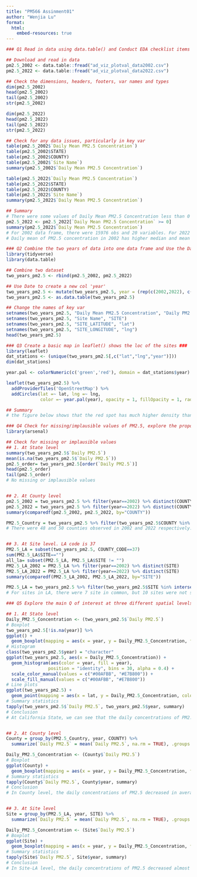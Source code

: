 ```yaml
---
title: "PM566 Assinment01"
author: "Wenjia Lu"
format:
  html:
    embed-resources: true
---
```


```r
### Q1 Read in data using data.table() and Conduct EDA checklist items 2-4 ###

## Download and read in data
pm2.5_2002 <- data.table::fread("ad_viz_plotval_data2002.csv")
pm2.5_2022 <- data.table::fread("ad_viz_plotval_data2022.csv")

## Check the dimensions, headers, footers, var names and types
dim(pm2.5_2002)
head(pm2.5_2002)
tail(pm2.5_2002)
str(pm2.5_2002)

dim(pm2.5_2022)
head(pm2.5_2022)
tail(pm2.5_2022)
str(pm2.5_2022)

## Check for any data issues, particularly in key var
table(pm2.5_2002$`Daily Mean PM2.5 Concentration`)
table(pm2.5_2002$STATE)
table(pm2.5_2002$COUNTY)
table(pm2.5_2002$`Site Name`)
summary(pm2.5_2002$`Daily Mean PM2.5 Concentration`)

table(pm2.5_2022$`Daily Mean PM2.5 Concentration`)
table(pm2.5_2022$STATE)
table(pm2.5_2022$COUNTY)
table(pm2.5_2022$`Site Name`)
summary(pm2.5_2022$`Daily Mean PM2.5 Concentration`)

## Summary 
# There were some values of Daily Mean PM2.5 Concentration less than 0 ug/m3 LC in 2002, which is unreasonable, we need to remove these values.
pm2.5_2022 <- pm2.5_2022[`Daily Mean PM2.5 Concentration` >= 0] 
summary(pm2.5_2022$`Daily Mean PM2.5 Concentration`)
# For 2002 data frame, there were 15976 obs and 20 variables. For 2022 data frame, there were 55933 obs and 20 variables. The average Daily Mean PM2.5 Concentration in 2002 was 16.12 ug/m3 LC and in 2022 was 8.554 ug/m3 LC. 
# Daily mean of PM2.5 concentration in 2002 has higher median and mean value than in 2022, which possibly means that the Daily PM2.5 concentration decreased from 2002 to 2022. However 2022's Daily mean of PM2.5 concentration has a larger range than 2002's, which needs more analysis.  

```


```r
### Q2 Combine the two years of data into one data frame and Use the Date var to create a new col for year ###
library(tidyverse)
library(data.table)

## Combine two dataset
two_years_pm2.5 <- rbind(pm2.5_2002, pm2.5_2022)

## Use Date to create a new col 'year'
two_years_pm2.5 <- mutate(two_years_pm2.5, year = (rep(c(2002,2022), c(nrow(pm2.5_2002), nrow(pm2.5_2022)))))
two_years_pm2.5 <- as.data.table(two_years_pm2.5)

## Change the names of key var
setnames(two_years_pm2.5, "Daily Mean PM2.5 Concentration", "Daily PM2.5")
setnames(two_years_pm2.5, "Site Name", "SITE")
setnames(two_years_pm2.5, "SITE_LATITUDE", "lat")
setnames(two_years_pm2.5, "SITE_LONGITUDE", "lng")
head(two_years_pm2.5)

```


```r
### Q3 Create a basic map in leaflet() shows the loc of the sites ###
library(leaflet)
dat_stations <- (unique(two_years_pm2.5[,c("lat","lng","year")]))  
dim(dat_stations)

year.pal <- colorNumeric(c('green','red'), domain = dat_stations$year)

leaflet(two_years_pm2.5) %>%
  addProviderTiles('OpenStreetMap') %>% 
  addCircles(lat =~ lat, lng =~ lng, 
             color =~ year.pal(year), opacity = 1, fillOpacity = 1, radius = 100)

## Summary
# the figure below shows that the red spot has much higher density than the green spot. Also spreading in a much wider range than the green spot. 

```


```r
### Q4 Check for missing/implausible values of PM2.5, explore the proportions of each ###
library(arsenal)

## Check for missing or implausible values
## 1. At State level
summary(two_years_pm2.5$`Daily PM2.5`)
mean(is.na(two_years_pm2.5$`Daily PM2.5`))
pm2.5_order= two_years_pm2.5[order(`Daily PM2.5`)]
head(pm2.5_order)
tail(pm2.5_order)
# No missing or implausible values


## 2. At County level
pm2.5_2002 = two_years_pm2.5 %>% filter(year==2002) %>% distinct(COUNTY) 
pm2.5_2022 = two_years_pm2.5 %>% filter(year==2022) %>% distinct(COUNTY)
summary(comparedf(pm2.5_2002, pm2.5_2022, by="COUNTY"))

PM2.5_Country = two_years_pm2.5 %>% filter(two_years_pm2.5$COUNTY %in% intersect(pm2.5_2002$COUNTY, pm2.5_2022$COUNTY))
# There were 48 and 50 counties observed in 2002 and 2022 respectively. The unmatched counties were: Modoc(2002), Glenn, Madera, Tehama(all three from 2022).


## 3. At Site level. LA code is 37
PM2.5_LA = subset(two_years_pm2.5, COUNTY_CODE==37)
sum(PM2.5_LA$SITE=="")
all_la= subset(PM2.5_LA, PM2.5_LA$SITE != "")
PM2.5_LA_2002 = PM2.5_LA %>% filter(year==2002) %>% distinct(SITE) 
PM2.5_LA_2022 = PM2.5_LA %>% filter(year==2022) %>% distinct(SITE)
summary(comparedf(PM2.5_LA_2002, PM2.5_LA_2022, by="SITE"))

PM2.5_LA = two_years_pm2.5 %>% filter(two_years_pm2.5$SITE %in% intersect(PM2.5_LA_2002$SITE, PM2.5_LA_2022$SITE))
# For sites in LA, there were 7 site in common, but 10 sites were not shared by the two years, 3 sites only in 2002 and 8 sites only in 2022.

```


```r
### Q5 Explore the main Q of interest at three different spatial levels, create exploratory plots ###

## 1. At State level
Daily_PM2.5_Concentration <- (two_years_pm2.5$`Daily PM2.5`)
# Boxplot
two_years_pm2.5[!is.na(year)] %>%
ggplot() +
  geom_boxplot(mapping = aes(x = year, y = Daily_PM2.5_Concentration, fill=year))
# Histogram
class(two_years_pm2.5$year) = "character"
ggplot(two_years_pm2.5, aes(x = Daily_PM2.5_Concentration)) +
  geom_histogram(aes(color = year, fill = year), 
                position = "identity", bins = 30, alpha = 0.4) +
  scale_color_manual(values = c("#00AFBB", "#E7B800")) +
  scale_fill_manual(values = c("#00AFBB", "#E7B800"))
# Line plots
ggplot(two_years_pm2.5) +
  geom_point(mapping = aes(x = lat, y = Daily_PM2.5_Concentration, color = year))
# Summary statistics
tapply(two_years_pm2.5$`Daily PM2.5`, two_years_pm2.5$year, summary)
# Conclusion
# At California State, we can see that the daily concentrations of PM2.5 decreased in average level over the last 20 years. Meanwhile, there were more extreme values of daily mean PM2.5 concentration in 2022 than in 2002. 


## 2. At County level
County = group_by(PM2.5_Country, year, COUNTY) %>% 
  summarize(`Daily PM2.5` = mean(`Daily PM2.5`, na.rm = TRUE), .groups = "drop") 

Daily_PM2.5_Concentration <- (County$`Daily PM2.5`)
# Boxplot
ggplot(County) +
  geom_boxplot(mapping = aes(x = year, y = Daily_PM2.5_Concentration, fill=year))
# Summary statistics
tapply(County$`Daily PM2.5`, County$year, summary)
# Conclusion
# In County level, the daily concentrations of PM2.5 decreased in average level over the last 20 years.


## 3. At Site level
Site = group_by(PM2.5_LA, year, SITE) %>% 
  summarize(`Daily PM2.5` = mean(`Daily PM2.5`, na.rm = TRUE), .groups = "drop") 

Daily_PM2.5_Concentration <- (Site$`Daily PM2.5`)
# Boxplot
ggplot(Site) +
  geom_boxplot(mapping = aes(x = year, y = Daily_PM2.5_Concentration, fill=year))
# Summary statistics
tapply(Site$`Daily PM2.5`, Site$year, summary)
# Conclusion
# In Site-LA level, the daily concentrations of PM2.5 decreased almost double in average level over the last 20 years.

```

